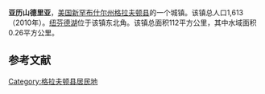 {{Infobox settlement
|official_name            = 亚历山德里亚
|nickname                 =
|motto                    =
|image_skyline            = AlexandriaNH TownHall.jpg
|image_seal               =
|imagesize                =
|image_caption            = 镇厅
|image_flag               =
|image_map                = Grafton-Alexandria-NH.png
|mapsize                  = 250px
|map_caption              = 所在位置
|settlement_type          = 城镇
|image_map1               =
|mapsize1                 =
|map_caption1             =
|coordinates_display      = inline,title
|coordinates_region       = US-NH
|subdivision_type         = 国家
|subdivision_name         = [[美国|美国]]
|subdivision_type1        = [[美国行政区划|州]]
|subdivision_name1        = [[新罕布什尔州|新罕布什尔州]]
|subdivision_type2        = [[新罕布什尔州行政区划|县]]
|subdivision_name2        = [[格拉夫顿县|格拉夫顿县]]
|government_type          =
|established_title        = 建置
|established_date         = 1782年
|area_magnitude           = 1 E8
|area_total_km2           = 111.6
|area_total_sq_mi         = 43.1
|area_land_km2            = 111.4
|area_land_sq_mi          = 43.0
|area_water_km2           = 0.3
|area_water_sq_mi         = 0.1
|area_water_percent       = 0.23
|population_as_of         = 2010
|population_note          =
|population_total         = 1613
|population_density_km2   = 
|population_density_sq_mi = auto
|timezone                 = [[北美东部时区|北美东部时区]]
|utc_offset               = -5
|timezone_DST             = [[北美东部时区|北美东部夏令时]]
|utc_offset_DST           = -4
|latd = 43 |latm = 36 |lats = 41 |latNS = N
|longd = 71 |longm = 47 |longs = 34 |longEW = W
|elevation_m              = 190
|elevation_ft             = 623
|website                  = {{URL|www.alexandrianh.com}}
|postal_code_type         = 邮编
|postal_code              = 03222
|area_code                = 603
|blank_name               = [[联邦信息处理标准|FIPS编码]]
|blank_info               = 33-00580
|blank1_name              = [[地名信息系统|GNIS]]标识ID
|blank1_info              = 0873527
|footnotes                =
}}'''亚历山德里亚'''，[[美国|美国]][[新罕布什尔州|新罕布什尔州]][[格拉夫顿县|格拉夫顿县]]的一个城镇。该镇总人口1,613（2010年）。[[纽芬德湖|纽芬德湖]]位于该镇东北角。该镇总面积112平方公里，其中水域面积0.26平方公里。


==参考文献==
{{reflist}}

[[Category:格拉夫顿县居民地|Category:格拉夫顿县居民地]]